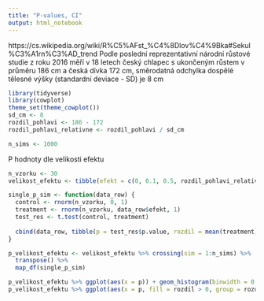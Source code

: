 ```yaml
---
title: "P-values, CI"
output: html_notebook
---
```


https://cs.wikipedia.org/wiki/R%C5%AFst_%C4%8Dlov%C4%9Bka#Sekul%C3%A1rn%C3%AD_trend
Podle poslední reprezentativní národní růstové studie z roku 2016 měří v 18 letech český chlapec s ukončeným růstem v průměru 186 cm a česká dívka 172 cm, směrodatná odchylka dospělé tělesné výšky (standardní deviace - SD) je 8 cm

```r
library(tidyverse)
library(cowplot)
theme_set(theme_cowplot())
sd_cm <- 8
rozdil_pohlavi <- 186 - 172
rozdil_pohlavi_relativne <- rozdil_pohlavi / sd_cm

n_sims <- 1000
```

P hodnoty dle velikosti efektu

```r
n_vzorku <- 30
velikost_efektu <- tibble(efekt = c(0, 0.1, 0.5, rozdil_pohlavi_relativne))

single_p_sim <- function(data_row) {
  control <- rnorm(n_vzorku, 0, 1)
  treatment <- rnorm(n_vzorku, data_row$efekt, 1)
  test_res <- t.test(control, treatment)
  
  cbind(data_row, tibble(p = test_res$p.value, rozdil = mean(treatment) - mean(control)))
}

p_velikost_efektu <- velikost_efektu %>% crossing(sim = 1:n_sims) %>%
  transpose() %>%
  map_df(single_p_sim)

p_velikost_efektu %>% ggplot(aes(x = p)) + geom_histogram(binwidth = 0.05) + facet_wrap(~efekt, scales = "free_y")
p_velikost_efektu %>% ggplot(aes(x = p, fill = rozdil > 0, group = rozdil > 0)) + geom_histogram(binwidth = 0.05) + facet_wrap(~efekt, scales = "free_y")


```

